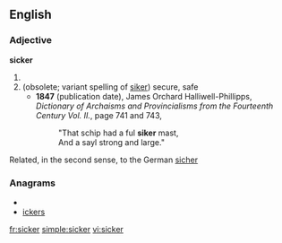 {{cleanup|split by ety etc.}}
==English==
===Adjective===
'''sicker'''
# {{comparative of|[[sick]]}}
# (obsolete; variant spelling of [[siker]]) secure, safe
#* '''1847''' (publication date), James Orchard Halliwell-Phillipps, ''Dictionary of Archaisms and Provincialisms from the Fourteenth Century Vol. II.'', page 741 and 743,
#*: "That schip had a ful '''siker''' mast,
#*: And a sayl strong and large."

Related, in the second sense, to the German [[sicher]]

===Anagrams===
* {{alphagram|ceikrs}}
* [[ickers#English|ickers]]

[[fr:sicker]]
[[simple:sicker]]
[[vi:sicker]]